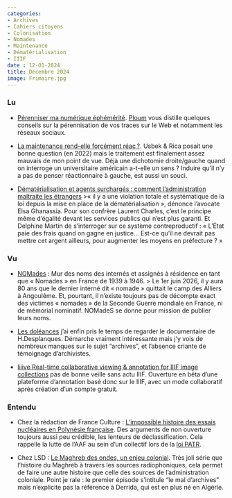 ```yaml
---
categories:
- Archives
- Cahiers citoyens 
- Colonisation 
- Nomades
- Maintenance 
- Dématérialisation 
- IIIF
date : 12-01-2024
title: Décembre 2024
image: Frimaire.jpg
---
```


### Lu

* [Pérenniser ma numérique éphémérité](https://ploum.net/2024-12-06-perenite-ephemerite.html). [Ploum](https://mamot.fr/@ploum) vous distille quelques conseils sur la pérennisation de vos traces sur le Web et notamment les réseaux sociaux.

* [La maintenance rend-elle forcément réac ?](https://usbeketrica.com/fr/article/la-maintenance-rend-elle-forcement-reac). Usbek & Rica posait une bonne question (en 2022) mais le traitement est finalement assez mauvais de mon point de vue. Déjà une dichotomie droite/gauche quand on interroge un universitaire américain a-t-elle un sens ? Induire qu'il n'y a pas de penser réactionnaire à gauche, est aussi un souci.

* [Dématérialisation et agents surchargés : comment l’administration maltraite les étrangers](https://www.mediapart.fr/journal/france/111224/dematerialisation-et-agents-surcharges-comment-l-administration-maltraite-les-etrangers)
    >« il y a une violation totale et systématique de la loi depuis la mise en place de la dématérialisation », dénonce l’avocate Elsa Ghanassia. Pour son confrère Laurent Charles, c’est le principe même d’égalité devant les services publics qui n’est plus garanti. Et Delphine Martin de s’interroger sur ce système contreproductif : « L’État paie des frais quand on gagne en justice… Est-ce qu’il ne devrait pas mettre cet argent ailleurs, pour augmenter les moyens en préfecture ? »

### Vu

* [NOMades](https://murdesnomades.mmsh.fr/) : Mur des noms des internés et assignés à résidence en tant que « Nomades » en France de 1939 à 1946.
    > Le 1er juin 2026, il y aura 80 ans que le dernier interné dit « nomade » quittait le camp des Alliers à Angoulême. Et, pourtant, il n’existe toujours pas de décompte exact des victimes « nomades » de la Seconde Guerre mondiale en France, ni de mémorial nominatif. NOMadeS se donne pour mission de publier leurs noms.


* [Les doléances](https://www.france.tv/france-3/nouvelle-aquitaine/la-france-en-vrai-aquitaine/5660031-les-doleances.html) j'ai enfin pris le temps de regarder le documentaire de H.Desplanques. Démarche vraiment intéressante mais j'y vois de nombreux manques sur le sujet "archives", et l'absence criante de témoignage d'archivistes. 

* [liiive Real-time collaborative viewing & annotation for IIIF image collections](https://liiive.now/) pas de bonne veille sans actu IIIF. Ouverture en bêta d'une plateforme d'annotation basé donc sur le IIIF, avec un mode collaboratif après création d'un compte gratuit.


### Entendu

* Chez la rédaction de France Culture : [L’impossible histoire des essais nucléaires en Polynésie française](https://www.radiofrance.fr/franceculture/podcasts/le-reportage-de-la-redaction/l-impossible-histoire-des-essais-nucleaires-en-polynesie-francaise-5246190). Des arguments de non ouverture toujours aussi peu crédible, les lenteurs de déclassification. Cela rappelle la lutte de l'AAF au sein d'un collectif lors de la [loi PATR](https://www.archivistes.org/-L-acces-aux-archives-classifiees-secret-defense-).

* Chez LSD : [Le Maghreb des ondes, un enjeu colonial](https://www.radiofrance.fr/franceculture/podcasts/serie-le-maghreb-des-ondes-un-enjeu-colonial). Très joli série que l'histoire du Maghreb à travers les sources radiophoniques, cela permet de faire une autre histoire que celle des sources de l'administration coloniale. Point je rale : le premier épisode s'intitule "le mal d'archives" mais n'explicite pas la référence à Derrida, qui est en plus né en Algérie.
